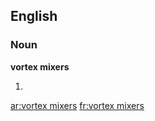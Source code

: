 ==English==

===Noun===
'''vortex mixers'''

# {{plural of|vortex mixer}}

[[ar:vortex mixers]]
[[fr:vortex mixers]]